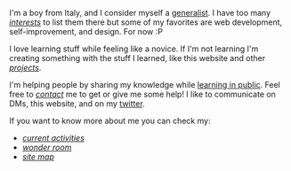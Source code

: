 I'm a boy from Italy, and I consider myself a [generalist](https://en.wikipedia.org/wiki/Generalist). I have too many [*interests*](/interests) to list them there but some of my favorites are web development, self-improvement, and design. For now :P

I love learning stuff while feeling like a novice. 
If I'm not learning I'm creating something with the stuff I learned, like this website and other [*projects*](/projects).

I'm helping people by sharing my knowledge while [learning in public](). Feel free to [*contact*](/contact) me to get or give me some help! I like to communicate on DMs, this website, and on my [twitter](https://twitter.com/edondigital). 

If you want to know more about me you can check my: 
- [*current activities*](/current-activities)
- [*wonder room*](/wonder-room)
- [*site map*](/sitemap)